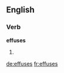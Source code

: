 ==English==

===Verb===
'''effuses'''

# {{third-person singular of|[[effuse]]}}

[[de:effuses]]
[[fr:effuses]]